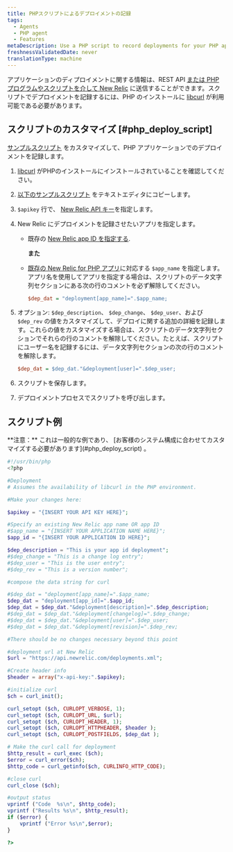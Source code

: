 ```yaml
---
title: PHPスクリプトによるデプロイメントの記録
tags:
  - Agents
  - PHP agent
  - Features
metaDescription: Use a PHP script to record deployments for your PHP app.
freshnessValidatedDate: never
translationType: machine
---
```


アプリケーションのディプロイメントに関する情報は、REST API [または PHP プログラムやスクリプトを介して New Relic](/docs/apm/new-relic-apm/maintenance/recording-deployments) に送信することができます。スクリプトでデプロイメントを記録するには、PHP のインストールに [libcurl](http://curl.haxx.se/libcurl/php/) が利用可能である必要があります。

## スクリプトのカスタマイズ [#php_deploy_script]

[サンプルスクリプト](#example-script) をカスタマイズして、PHP アプリケーションでのデプロイメントを記録します。

1. [libcurl](http://curl.haxx.se/libcurl/php/) がPHPのインストールにインストールされていることを確認してください。

2. [以下のサンプルスクリプト](#example-script) をテキストエディタにコピーします。

3. `$apikey` 行で、 [New Relic API キー](/docs/apis/rest-api-v2/requirements/rest-api-key)を指定します。

4. New Relic にデプロイメントを記録させたいアプリを指定します。

   * 既存の [New Relic app ID を指定する](/docs/apm/apis/application-examples-v2/listing-your-app-id-metric-data-api-v2#view_single_app_id).

     **また**

   * [既存の New Relic for PHP アプリ](/docs/agents/php-agent/configuration/php-agent-newrelicini-settings#inivar-appname)に対応する `$app_name` を指定します。アプリ名を使用してアプリを指定する場合は、スクリプトのデータ文字列セクションにある次の行のコメントを必ず解除してください。

     ```ini
     $dep_dat = "deployment[app_name]=".$app_name;
     ```

5. オプション: `$dep_description`、 `$dep_change`、 `$dep_user`、および `$dep_rev` の値をカスタマイズして、デプロイに関する追加の詳細を記録します。これらの値をカスタマイズする場合は、スクリプトのデータ文字列セクションでそれらの行のコメントを解除してください。たとえば、スクリプトにユーザー名を記録するには、データ文字列セクションの次の行のコメントを解除します。

   ```ini
   $dep_dat = $dep_dat."&deployment[user]=".$dep_user;
   ```

6. スクリプトを保存します。

7. デプロイメントプロセスでスクリプトを呼び出します。

## スクリプト例

<Callout variant="caution">
  **注意：** これは一般的な例であり、 [お客様のシステム構成に合わせてカスタマイズする必要があります](#php_deploy_script) 。
</Callout>

```php
#!/usr/bin/php
<?php

#Deployment
# Assumes the availability of libcurl in the PHP environment.

#Make your changes here:

$apikey = "{INSERT YOUR API KEY HERE}";

#Specify an existing New Relic app name OR app ID
#$app_name = "{INSERT YOUR APPLICATION NAME HERE}";
$app_id = "{INSERT YOUR APPLICATION ID HERE}";

$dep_description = "This is your app id deployment";
#$dep_change = "This is a change log entry";
#$dep_user = "This is the user entry";
#$dep_rev = "This is a version number";

#compose the data string for curl

#$dep_dat = "deployment[app_name]=".$app_name;
$dep_dat = "deployment[app_id]=".$app_id;
$dep_dat = $dep_dat."&deployment[description]=".$dep_description;
#$dep_dat = $dep_dat."&deployment[changelog]=".$dep_change;
#$dep_dat = $dep_dat."&deployment[user]=".$dep_user;
#$dep_dat = $dep_dat."&deployment[revision]=".$dep_rev;

#There should be no changes necessary beyond this point

#deployment url at New Relic
$url = "https://api.newrelic.com/deployments.xml";

#Create header info
$header = array("x-api-key:".$apikey);

#initialize curl 
$ch = curl_init();

curl_setopt ($ch, CURLOPT_VERBOSE, 1);
curl_setopt ($ch, CURLOPT_URL, $url);
curl_setopt ($ch, CURLOPT_HEADER, 1);
curl_setopt ($ch, CURLOPT_HTTPHEADER, $header );
curl_setopt ($ch, CURLOPT_POSTFIELDS, $dep_dat );

# Make the curl call for deployment
$http_result = curl_exec ($ch);
$error = curl_error($ch);
$http_code = curl_getinfo($ch, CURLINFO_HTTP_CODE);

#close curl 
curl_close ($ch);

#output status 
vprintf ("Code  %s\n", $http_code);
vprintf ("Results %s\n", $http_result);
if ($error) {
    vprintf ("Error %s\n",$error);
}

?>
```